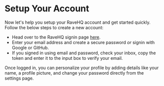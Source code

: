 # Setup Your Account

Now let's help you setup your RaveHQ account and get started quickly. Follow the below steps to create a new account:

* Head over to the RaveHQ signin page [here](/signin).
* Enter your email address and create a secure password *or* signin with Google or GitHub.
* If you signed in using email and password, check your inbox, copy the token and enter it to the input box to verify your email.

Once logged in, you can personalize your profile by adding details like your name, a profile picture, and change your password directly from the settings page.